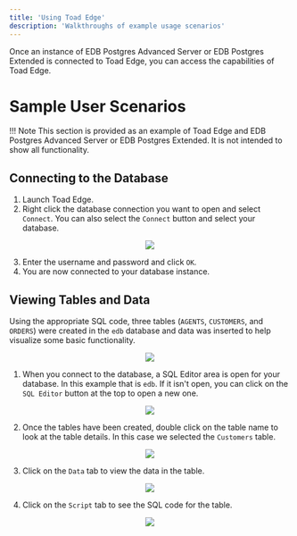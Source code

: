 ```yaml
---
title: 'Using Toad Edge'
description: 'Walkthroughs of example usage scenarios'
---
```


Once an instance of EDB Postgres Advanced Server or EDB Postgres Extended is connected to Toad Edge, you can access the capabilities of Toad Edge. 

# Sample User Scenarios

!!! Note
    This section is provided as an example of Toad Edge and EDB Postgres Advanced Server or EDB Postgres Extended.  It is not intended to show all functionality.



## Connecting to the Database

1. Launch Toad Edge.
2. Right click the database connection you want to open and select `Connect`.  You can also select the `Connect` button and select your database.

<p align="center">
  <img src="Images/ConnectButton.png">
</p>

3. Enter the username and password and click `OK`.
4. You are now connected to your database instance.

## Viewing Tables and Data

Using the appropriate SQL code, three tables (`AGENTS`, `CUSTOMERS`, and `ORDERS`) were created in the `edb` database and data was inserted to help visualize some basic functionality. 

<p align="center">
  <img src="Images/BasicFunctionality.png">
</p>

1. When you connect to the database, a SQL Editor area is open for your database. In this example that is `edb`. If it isn't open, you can click on the `SQL Editor` button at the top to open a new one.

<p align="center">
  <img src="Images/OpenSQLEditor.png">
</p>

2. Once the tables have been created, double click on the table name to look at the table details. In this case we selected the `Customers` table. 

<p align="center">
  <img src="Images/CustomersTable.png">
</p>

3. Click on the `Data` tab to view the data in the table.

<p align="center">
  <img src="Images/DataTab.png">
</p>

4. Click on the `Script` tab to see the SQL code for the table.

<p align="center">
  <img src="Images/ScriptTab.png">
</p>
